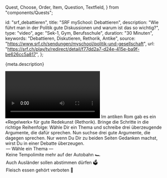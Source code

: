   Quest,
  Choose,
  Order,
  Item,
  Question,
  Textfield,
} from "components/Quests";

  id: "srf_debattieren",
  title: "SRF mySchool: Debattieren",
  description:
    "Wie führt man in der Politik gute Diskussionen und warum ist das so wichtig?",
  type: "video",
  age: "Sek-1, Gym, Berufsschule",
  duration: "30 Minuten",
  keywords: "Debattieren, Diskutieren, Rethorik, Antike",
  source: "https://www.srf.ch/sendungen/myschool/politik-und-gesellschaft",
  url:
    "https://srf.ch/play/tv/redirect/detail/f77dd2a7-d24e-415e-ba9f-be626cc5a817",
};

<Ref source={meta.source}>
  <p>{meta.description}</p>
  <Video url={meta.url} />
</Ref>

<Quest>
  <Question>
    Im antiken Rom gab es ein «Regelwerk» für gute Redekunst (Rethorik). Bringe
    die Schritte in die richtige Reihenfolge:
    <Order
      id="1"
      items={[
        "Sammle zuerst gute Argumente, die für und gegen deine Meinung sprechen",
        "Entwickle dann einen klaren Aufbau deiner Rede, eine Dramaturgie",
        "Nutze Stilmittel, Bilder (Metaphern) und Wiederholungen",
        "Lerne die Rede gut auswendig",
        "Setze beim Reden Gestik, Mimik, Tempo und Betonung ein um zu Überzeugen",
      ]}
    />
  </Question>
  <Question>
    Wähle Dir ein Thema und schreibe drei überzeugende Argumente, die dafür
    sprechen. Nun suchse drei gute Argumente, die dagegen sprechen. Nur wenn Du
    Dir zu beiden Seiten Gedanken machst, wirst Du in einer Debatte überzeugen.
    <Choose id="2.1">
      <option value="">–– Wähle ein Thema ––</option>
      <option>Keine Tempolimite mehr auf der Autobahn 🏎</option>
      <option>Auch Ausländer sollen abstimmen dürfen 🗳</option>
      <option>Fleisch essen gehört verboten 🥩</option>
    </Choose>
    <Textfield
      id="2.2"
      lines={3}
      placeholder="Das ist eine Gute Idee, weil..."
    />
    <Textfield id="2.3" lines={3} placeholder="Das ist schlechte Idee, weil..." />
  </Question>
</Quest>
